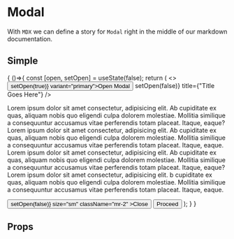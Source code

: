 

<Meta title='Components|Modal' component={Modal} />

# Modal
With `MDX` we can define a story for `Modal` right in the middle of our
markdown documentation.

## Simple 
<Preview>
	<Story name='Simple'>
    {
      ()=>{
        const [open, setOpen] = useState(false);
        return (
          <>
            <Button className="m-3" onClick={() => setOpen(true)} variant="primary">Open Modal</Button>
            <Modal
              size={'md'}
              open={open}
            >
              <ModalHeader onClose={() => setOpen(false)} title={"Title Goes Here"} />
              <ModalBody>
                <p>
                Lorem ipsum dolor sit amet consectetur, adipisicing elit. Ab cupiditate ex quas, aliquam nobis quo eligendi culpa dolorem molestiae. Mollitia similique a consequuntur accusamus vitae perferendis totam placeat. Itaque, eaque?
                Lorem ipsum dolor sit amet consectetur, adipisicing elit. Ab cupiditate ex quas, aliquam nobis quo eligendi culpa dolorem molestiae.
                Mollitia similique a consequuntur accusamus vitae perferendis totam placeat. Itaque, eaque.
                Lorem ipsum dolor sit amet consectetur, adipisicing elit. Ab cupiditate ex quas, aliquam nobis quo eligendi culpa dolorem molestiae.
                Mollitia similique a consequuntur accusamus vitae perferendis totam placeat. Itaque, eaque? Lorem ipsum dolor sit amet consectetur, adipisicing elit.
                b cupiditate ex quas, aliquam nobis quo eligendi culpa dolorem molestiae. Mollitia similique a consequuntur accusamus vitae perferendis totam placeat. Itaque, eaque.
                </p>
              </ModalBody>
              <ModalFooter>
                <Button {...buttonActions} onClick={() => setOpen(false)} size="sm" className="mr-2" >Close</Button>
                <Button {...buttonActions} variant="primary" size="sm">Proceed</Button>
              </ModalFooter>
            </Modal>
          </>
        );
      }
    }
  </Story>
</Preview>


## Props
<Props of={Modal} />
